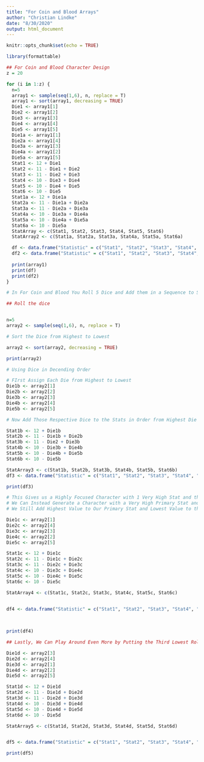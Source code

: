 ---
title: "For Coin and Blood Arrays"
author: "Christian Lindke"
date: "8/30/2020"
output: html_document
---

```{r setup, include=FALSE}
knitr::opts_chunk$set(echo = TRUE)

library(formattable)

```

```{r StatArrays, echo=FALSE}

## For Coin and Blood Character Design
z = 20

for (i in 1:z) {
  n=5
  array1 <- sample(seq(1,6), n, replace = T)
  array1 <- sort(array1, decreasing = TRUE)
  Die1 <- array1[1]
  Die2 <- array1[2]
  Die3 <- array1[3]
  Die4 <- array1[4]
  Die5 <- array1[5]
  Die1a <- array1[1]
  Die2a <- array1[4]
  Die3a <- array1[3]
  Die4a <- array1[2]
  Die5a <- array1[5]
  Stat1 <- 12 + Die1
  Stat2 <- 11 - Die1 + Die2
  Stat3 <- 11 - Die2 + Die3
  Stat4 <- 10 - Die3 + Die4
  Stat5 <- 10 - Die4 + Die5
  Stat6 <- 10 - Die5
  Stat1a <- 12 + Die1a
  Stat2a <- 11 - Die1a + Die2a
  Stat3a <- 11 - Die2a + Die3a
  Stat4a <- 10 - Die3a + Die4a
  Stat5a <- 10 - Die4a + Die5a
  Stat6a <- 10 - Die5a
  StatArray <- c(Stat1, Stat2, Stat3, Stat4, Stat5, Stat6)
  StatArray2 <- c(Stat1a, Stat2a, Stat3a, Stat4a, Stat5a, Stat6a)

  df <- data.frame("Statistic" = c("Stat1", "Stat2", "Stat3", "Stat4", "Stat5", "Stat6"), "Value" = StatArray)
  df2 <- data.frame("Statistic" = c("Stat1", "Stat2", "Stat3", "Stat4", "Stat5", "Stat6"), "Value" = StatArray2)
  
  print(array1)
  print(df)
  print(df2)
}

```


```{r SingleChar,}

# In For Coin and Blood You Roll 5 Dice and Add them in a Sequence to Selected Values

## Roll the dice


n=5
array2 <- sample(seq(1,6), n, replace = T)

# Sort the Dice from Highest to Lowest

array2 <- sort(array2, decreasing = TRUE)

print(array2)

# Using Dice in Decending Order

# FIrst Assign Each Die from Highest to Lowest
Die1b <- array2[1]
Die2b <- array2[2]
Die3b <- array2[3]
Die4b <- array2[4]
Die5b <- array2[5]

# Now Add Those Respective Dice to the Stats in Order from Highest Die to Lowest Die

Stat1b <- 12 + Die1b
Stat2b <- 11 - Die1b + Die2b
Stat3b <- 11 - Die2 + Die3b
Stat4b <- 10 - Die3b + Die4b
Stat5b <- 10 - Die4b + Die5b
Stat6b <- 10 - Die5b

StatArray3 <- c(Stat1b, Stat2b, Stat3b, Stat4b, Stat5b, Stat6b)
df3 <- data.frame("Statistic" = c("Stat1", "Stat2", "Stat3", "Stat4", "Stat5", "Stat6"), "Value" = StatArray3)

print(df3)

# This Gives us a Highly Focused Character with 1 Very High Stat and the Rest of the Stats Average
# We Can Instead Generate a Character with a Very High Primary Stat and More Mixed Array
# We Still Add Highest Value to Our Primary Stat and Lowest Value to the Last Stat, but We then Take Second Lowest Value as Die 2 and the Second Highest Die as Die 4.

Die1c <- array2[1]
Die2c <- array2[4]
Die3c <- array2[3]
Die4c <- array2[2]
Die5c <- array2[5]

Stat1c <- 12 + Die1c
Stat2c <- 11 - Die1c + Die2c
Stat3c <- 11 - Die2c + Die3c
Stat4c <- 10 - Die3c + Die4c
Stat5c <- 10 - Die4c + Die5c
Stat6c <- 10 - Die5c

StatArray4 <- c(Stat1c, Stat2c, Stat3c, Stat4c, Stat5c, Stat6c)


df4 <- data.frame("Statistic" = c("Stat1", "Stat2", "Stat3", "Stat4", "Stat5", "Stat6"), "Value" = StatArray4)
  
 

print(df4)

## Lastly, We Can Play Around Even More by Putting the Third Lowest Roll (the Middle Roll) in the Primary Stat 

Die1d <- array2[3]
Die2d <- array2[4]
Die3d <- array2[1]
Die4d <- array2[2]
Die5d <- array2[5]

Stat1d <- 12 + Die1d
Stat2d <- 11 - Die1d + Die2d
Stat3d <- 11 - Die2d + Die3d
Stat4d <- 10 - Die3d + Die4d
Stat5d <- 10 - Die4d + Die5d
Stat6d <- 10 - Die5d

StatArray5 <- c(Stat1d, Stat2d, Stat3d, Stat4d, Stat5d, Stat6d)


df5 <- data.frame("Statistic" = c("Stat1", "Stat2", "Stat3", "Stat4", "Stat5", "Stat6"), "Value" = StatArray5)

print(df5)


```

